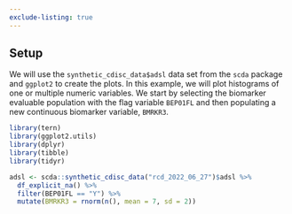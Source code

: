 ```yaml
---
exclude-listing: true
---
```


## Setup

We will use the `synthetic_cdisc_data$adsl` data set from the `scda` package and `ggplot2` to create the plots.
In this example, we will plot histograms of one or multiple numeric variables.
We start by selecting the biomarker evaluable population with the flag variable `BEP01FL` and then populating a new continuous biomarker variable, `BMRKR3`.

```r
library(tern)
library(ggplot2.utils)
library(dplyr)
library(tibble)
library(tidyr)

adsl <- scda::synthetic_cdisc_data("rcd_2022_06_27")$adsl %>%
  df_explicit_na() %>%
  filter(BEP01FL == "Y") %>%
  mutate(BMRKR3 = rnorm(n(), mean = 7, sd = 2))
```
